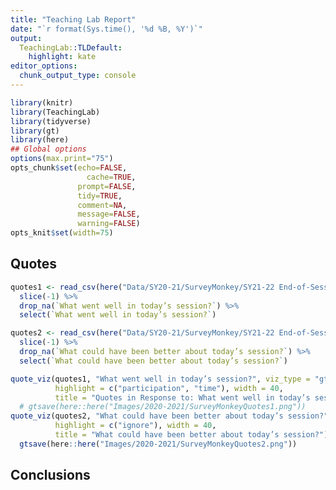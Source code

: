 ```yaml
---
title: "Teaching Lab Report"
date: "`r format(Sys.time(), '%d %B, %Y')`"
output:
  TeachingLab::TLDefault:
    highlight: kate
editor_options:
  chunk_output_type: console
---
```


```r
library(knitr)
library(TeachingLab)
library(tidyverse)
library(gt)
library(here)
## Global options
options(max.print="75")
opts_chunk$set(echo=FALSE,
	             cache=TRUE,
               prompt=FALSE,
               tidy=TRUE,
               comment=NA,
               message=FALSE,
               warning=FALSE)
opts_knit$set(width=75)
```

## Quotes

```r
quotes1 <- read_csv(here("Data/SY20-21/SurveyMonkey/SY21-22 End-of-Session Participant Feedback Survey.csv")) %>%
  slice(-1) %>%
  drop_na(`What went well in today’s session?`) %>%
  select(`What went well in today’s session?`)

quotes2 <- read_csv(here("Data/SY20-21/SurveyMonkey/SY21-22 End-of-Session Participant Feedback Survey.csv")) %>%
  slice(-1) %>%
  drop_na(`What could have been better about today’s session?`) %>%
  select(`What could have been better about today’s session?`)
```

```r
quote_viz(quotes1, "What went well in today’s session?", viz_type = "gt", 
          highlight = c("participation", "time"), width = 40, 
          title = "Quotes in Response to: What went well in today’s session?") #%>%
  # gtsave(here::here("Images/2020-2021/SurveyMonkeyQuotes1.png"))
quote_viz(quotes2, "What could have been better about today’s session?", viz_type = "gt", 
          highlight = c("ignore"), width = 40, 
          title = "What could have been better about today’s session?") %>%
  gtsave(here::here("Images/2020-2021/SurveyMonkeyQuotes2.png"))
```


## Conclusions